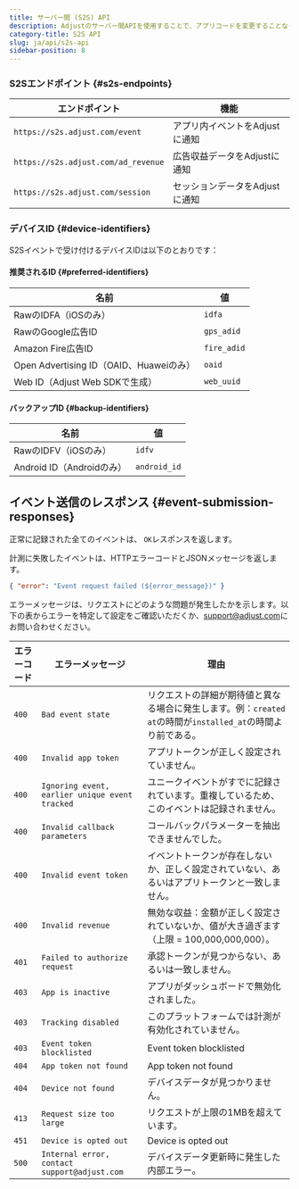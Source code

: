 ```yaml
---
title: サーバー間 (S2S) API
description: Adjustのサーバー間APIを使用することで、アプリコードを変更することなくアプリをAdjustに連携できます。
category-title: S2S API
slug: ja/api/s2s-api
sidebar-position: 8
---
```


### S2Sエンドポイント {#s2s-endpoints}

| エンドポイント                      | 機能                           |
| ----------------------------------- | ------------------------------ |
| `https://s2s.adjust.com/event`      | アプリ内イベントをAdjustに通知 |
| `https://s2s.adjust.com/ad_revenue` | 広告収益データをAdjustに通知   |
| `https://s2s.adjust.com/session`    | セッションデータをAdjustに通知 |

### デバイスID {#device-identifiers}

S2Sイベントで受け付けるデバイスIDは以下のとおりです：

#### 推奨されるID {#preferred-identifiers}

| 名前                                    | 値          |
| --------------------------------------- | ----------- |
| RawのIDFA（iOSのみ）                    | `idfa`      |
| RawのGoogle広告ID                       | `gps_adid`  |
| Amazon Fire広告ID                       | `fire_adid` |
| Open Advertising ID（OAID、Huaweiのみ） | `oaid`      |
| Web ID（Adjust Web SDKで生成）          | `web_uuid`  |

#### バックアップID {#backup-identifiers}

| 名前                      | 値           |
| ------------------------- | ------------ |
| RawのIDFV（iOSのみ）      | `idfv`       |
| Android ID（Androidのみ） | `android_id` |

## イベント送信のレスポンス {#event-submission-responses}

正常に記録された全てのイベントは、 `OK`レスポンスを返します。

計測に失敗したイベントは、HTTPエラーコードとJSONメッセージを返します。

<CodeBlock title="エラーレスポンス">

```json
{ "error": "Event request failed (${error_message})" }
```

</CodeBlock>

エラーメッセージは、リクエストにどのような問題が発生したかを示します。以下の表からエラーを特定して設定をご確認いただくか、[support@adjust.com](mailto:support@adjust.com)にお問い合わせください。

| エラーコード | エラーメッセージ                               | 理由                                                                                                         |
| ------------ | ---------------------------------------------- | ------------------------------------------------------------------------------------------------------------ |
| `400`        | `Bad event state`                              | リクエストの詳細が期待値と異なる場合に発生します。例：`created at`の時間が`installed_at`の時間より前である。 |
| `400`        | `Invalid app token`                            | アプリトークンが正しく設定されていません。                                                                   |
| `400`        | `Ignoring event, earlier unique event tracked` | ユニークイベントがすでに記録されています。重複しているため、このイベントは記録されません。                   |
| `400`        | `Invalid callback parameters`                  | コールバックパラメーターを抽出できませんでした。                                                             |
| `400`        | `Invalid event token`                          | イベントトークンが存在しないか、正しく設定されていない、あるいはアプリトークンと一致しません。               |
| `400`        | `Invalid revenue`                              | 無効な収益：金額が正しく設定されていないか、値が大き過ぎます（上限 = 100,000,000,000）。                     |
| `401`        | `Failed to authorize request`                  | 承認トークンが見つからない、あるいは一致しません。                                                           |
| `403`        | `App is inactive`                              | アプリがダッシュボードで無効化されました。                                                                   |
| `403`        | `Tracking disabled`                            | このプラットフォームでは計測が有効化されていません。                                                         |
| `403`        | `Event token blocklisted`                      | Event token blocklisted                                                                                      |
| `404`        | `App token not found`                          | App token not found                                                                                          |
| `404`        | `Device not found`                             | デバイスデータが見つかりません。                                                                             |
| `413`        | `Request size too large`                       | リクエストが上限の1MBを超えています。                                                                        |
| `451`        | `Device is opted out`                          | Device is opted out                                                                                          |
| `500`        | `Internal error, contact support@adjust.com`   | デバイスデータ更新時に発生した内部エラー。                                                                   |

